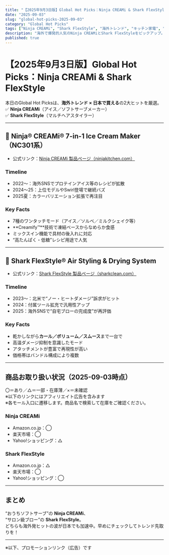 ```yaml
---
title: "【2025年9月3日版】Global Hot Picks：Ninja CREAMi & Shark FlexStyle"
date: "2025-09-03"
slug: "global-hot-picks-2025-09-03"
category: "Global Hot Picks"
tags: ["Ninja CREAMi", "Shark FlexStyle", "海外トレンド", "キッチン家電", "ヘアスタイラー"]
description: "海外で爆発的人気のNinja CREAMiとShark FlexStyleをピックアップ。日本での購入導線・在庫状況もあわせてチェック。"
published: true
---
```


# 【2025年9月3日版】Global Hot Picks：Ninja CREAMi & Shark FlexStyle

本日のGlobal Hot Picksは、**海外トレンド × 日本で買える**の2大ヒットを厳選。  
✅ **Ninja CREAMi**（アイス／ソフトサーブメーカー）  
✅ **Shark FlexStyle**（マルチヘアスタイラー）

---

## 🍨 Ninja® CREAMi® 7-in-1 Ice Cream Maker（NC301系）

- 公式リンク：[Ninja CREAMi 製品ページ（ninjakitchen.com）](https://www.ninjakitchen.com/products/ninja-creami-7-in-1-ice-cream-maker-zidNC301)
  
### Timeline
- 2022〜：海外SNSでプロテインアイス等のレシピが拡散  
- 2024〜25：上位モデルやSwirl登場で継続バズ  
- 2025夏：カラーバリエーション拡張で再注目

### Key Facts
- 7種のワンタッチモード（アイス／ソルベ／ミルクシェイク等）  
- **Creamify™**技術で凍結ベースからなめらか食感  
- ミックスイン機能で具材の後入れに対応  
- “高たんぱく・低糖”レシピ用途で人気

---

## 💨 Shark FlexStyle® Air Styling & Drying System

- 公式リンク：[Shark FlexStyle 製品ページ（sharkclean.com）](https://www.sharkclean.com/page/hair-stylers)
  
### Timeline
- 2023〜：北米で“ノー・ヒートダメージ”訴求がヒット  
- 2024：付属ツール拡充で汎用性アップ  
- 2025：海外SNSで“自宅ブローの完成度”が再評価

### Key Facts
- 乾かしながら**カール／ボリューム／スムース**まで一台で  
- 高温ダメージ抑制を意識したモード  
- アタッチメントが豊富で再現性が高い  
- 価格帯はバンドル構成により複数

---

## 商品お取り扱い状況（2025-09-03時点）

〇＝あり／△＝一部・在庫薄／×＝未確認  
※以下のリンクにはアフィリエイト広告を含みます  
※各モール入口に遷移します。商品名で検索して在庫をご確認ください。

### Ninja CREAMi
- Amazon.co.jp：◯  
- 楽天市場：◯  
- Yahoo!ショッピング：△  
<AffStoreLinks amazon="true" rakuten="true" yahoo="true" />

### Shark FlexStyle
- Amazon.co.jp：△  
- 楽天市場：◯  
- Yahoo!ショッピング：◯  
<AffStoreLinks amazon="true" rakuten="true" yahoo="true" />

---

## まとめ
“おうちソフトサーブ”の **Ninja CREAMi**、  
“サロン級ブロー”の **Shark FlexStyle**。  
どちらも海外発ヒットの波が日本でも加速中。早めにチェックしてトレンド先取りを！

---

※以下、プロモーションリンク（広告）です
